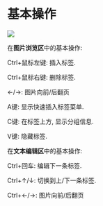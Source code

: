 # 基本操作

![](assets/operation_1.jpg)

在**图片浏览区**中的基本操作:

Ctrl+鼠标左键: 插入标签.

Ctrl+鼠标右键: 删除标签.

←/→: 图片向前/后翻页

A键: 显示快速插入标签菜单.

C键: 在标签上方, 显示分组信息.

V键: 隐藏标签.

在**文本编辑区**中的基本操作:

Ctrl+回车: 编辑下一条标签.

Ctrl+↑/↓: 切换到上/下一条标签.

Ctrl+←/→: 图片向前/后翻页

